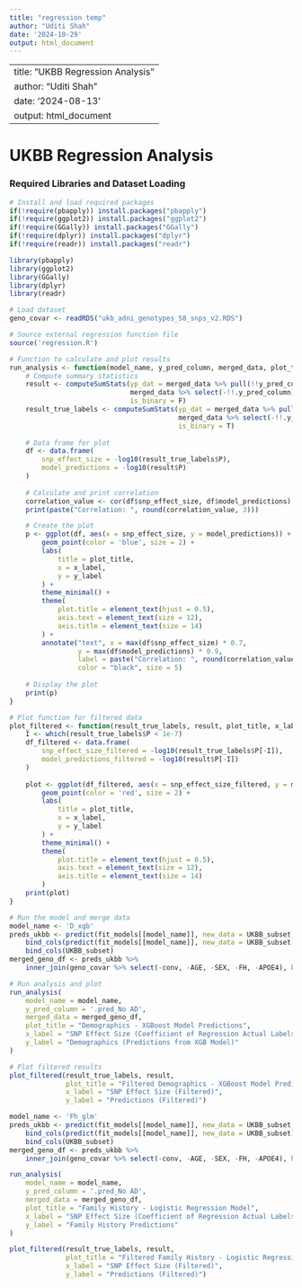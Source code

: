 ```yaml
---
title: "regression temp"
author: "Uditi Shah"
date: '2024-10-29'
output: html_document
---
```


---
title: "UKBB Regression Analysis"
author: "Uditi Shah"
date: '2024-08-13'
output: html_document
---

# UKBB Regression Analysis

### Required Libraries and Dataset Loading

```r
# Install and load required packages
if(!require(pbapply)) install.packages("pbapply")
if(!require(ggplot2)) install.packages("ggplot2")
if(!require(GGally)) install.packages("GGally")
if(!require(dplyr)) install.packages("dplyr")
if(!require(readr)) install.packages("readr")

library(pbapply)
library(ggplot2)
library(GGally)
library(dplyr)
library(readr)

# Load dataset
geno_covar <- readRDS("ukb_adni_genotypes_58_snps_v2.RDS")

```

```r
# Source external regression function file
source('regression.R')

# Function to calculate and plot results
run_analysis <- function(model_name, y_pred_column, merged_data, plot_title, x_label, y_label) {
    # Compute summary statistics
    result <- computeSumStats(yp_dat = merged_data %>% pull(!!y_pred_column), 
                              merged_data %>% select(-!!.y_pred_column), 
                              is_binary = F)
    result_true_labels <- computeSumStats(yp_dat = merged_data %>% pull(conv), 
                                          merged_data %>% select(-!!.y_pred_column), 
                                          is_binary = T)
    
    # Data frame for plot
    df <- data.frame(
        snp_effect_size = -log10(result_true_labels$P),
        model_predictions = -log10(result$P)
    )
    
    # Calculate and print correlation
    correlation_value <- cor(df$snp_effect_size, df$model_predictions)
    print(paste("Correlation: ", round(correlation_value, 3)))

    # Create the plot
    p <- ggplot(df, aes(x = snp_effect_size, y = model_predictions)) +
        geom_point(color = 'blue', size = 2) +
        labs(
            title = plot_title,
            x = x_label,
            y = y_label
        ) +
        theme_minimal() +
        theme(
            plot.title = element_text(hjust = 0.5),
            axis.text = element_text(size = 12),
            axis.title = element_text(size = 14)
        ) +
        annotate("text", x = max(df$snp_effect_size) * 0.7, 
                 y = max(df$model_predictions) * 0.9, 
                 label = paste("Correlation: ", round(correlation_value, 3)), 
                 color = "black", size = 5)
    
    # Display the plot
    print(p)
}

# Plot function for filtered data
plot_filtered <- function(result_true_labels, result, plot_title, x_label, y_label) {
    I <- which(result_true_labels$P < 1e-7)
    df_filtered <- data.frame(
        snp_effect_size_filtered = -log10(result_true_labels$P[-I]),
        model_predictions_filtered = -log10(result$P[-I])
    )
    
    plot <- ggplot(df_filtered, aes(x = snp_effect_size_filtered, y = model_predictions_filtered)) +
        geom_point(color = 'red', size = 2) +
        labs(
            title = plot_title,
            x = x_label,
            y = y_label
        ) +
        theme_minimal() +
        theme(
            plot.title = element_text(hjust = 0.5),
            axis.text = element_text(size = 12),
            axis.title = element_text(size = 14)
        )
    print(plot)
}


```

```r

# Run the model and merge data
model_name <- 'D_xgb'
preds_ukbb <- predict(fit_models[[model_name]], new_data = UKBB_subset, type = "prob") %>%
    bind_cols(predict(fit_models[[model_name]], new_data = UKBB_subset)) %>%
    bind_cols(UKBB_subset)
merged_geno_df <- preds_ukbb %>% 
    inner_join(geno_covar %>% select(-conv, -AGE, -SEX, -FH, -APOE4), by = c('ID' = 'FID'))

# Run analysis and plot
run_analysis(
    model_name = model_name,
    y_pred_column = '.pred_No AD',
    merged_data = merged_geno_df,
    plot_title = "Demographics - XGBoost Model Predictions",
    x_label = "SNP Effect Size (Coefficient of Regression Actual Labels)",
    y_label = "Demographics (Predictions from XGB Model)"
)

# Plot filtered results
plot_filtered(result_true_labels, result, 
              plot_title = "Filtered Demographics - XGBoost Model Predictions",
              x_label = "SNP Effect Size (Filtered)", 
              y_label = "Predictions (Filtered)")

```

```r
model_name <- 'Fh_glm'
preds_ukbb <- predict(fit_models[[model_name]], new_data = UKBB_subset, type = "prob") %>%
    bind_cols(predict(fit_models[[model_name]], new_data = UKBB_subset)) %>%
    bind_cols(UKBB_subset)
merged_geno_df <- preds_ukbb %>% 
    inner_join(geno_covar %>% select(-conv, -AGE, -SEX, -FH, -APOE4), by = c('ID' = 'FID'))

run_analysis(
    model_name = model_name,
    y_pred_column = '.pred_No AD',
    merged_data = merged_geno_df,
    plot_title = "Family History - Logistic Regression Model",
    x_label = "SNP Effect Size (Coefficient of Regression Actual Labels)",
    y_label = "Family History Predictions"
)

plot_filtered(result_true_labels, result, 
              plot_title = "Filtered Family History - Logistic Regression Model",
              x_label = "SNP Effect Size (Filtered)", 
              y_label = "Predictions (Filtered)")

```

```r

```
